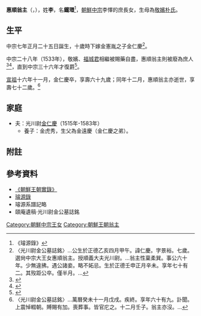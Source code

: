 '''惠順翁主'''（{{lang-ko|'''혜순옹주'''}}，{{bd|1512年||1583年}}），姓'''李'''，名'''鐵環'''<ref>《璿源錄》</ref>，[[朝鮮中宗|朝鮮中宗]]李懌的庶長女，生母為[[敬嬪朴氏|敬嬪朴氏]]。
==生平==
中宗七年正月二十五日誕生，十歲時下嫁金憲胤之子金仁慶<ref>〈光川尉金公墓誌銘〉…公生於正德乙亥四月甲午。諱仁慶。字景裕。七歲。選尙中宗大王女惠順翁主。授順義大夫光川尉。…翁主性稟柔巽。事公六十年。少無違拂。遇公諸妾。略不妬忌。生於正德壬申正月辛未。享年七十有二。其歿距公卒。僅半月。…</ref>。

中宗二十八年（1533年），敬嬪、[[福城君|福城君]]相繼被賜藥自盡，惠順翁主則被廢為庶人<ref>{{Cite web |url=http://sillok.history.go.kr/inspection/insp_king.jsp?id=wka_12805023_009&tabid=w |title=《中宗大王實錄》74卷,中宗28年(1533/癸巳/明嘉靖12年)5月23日(乙丑)9번째기사 |accessdate=2014-03-01 |archive-date=2014-03-04 |archive-url=https://web.archive.org/web/20140304184351/http://sillok.history.go.kr/inspection/insp_king.jsp?id=wka_12805023_009&tabid=w |dead-url=no }}</ref><ref>{{Cite web |url=http://sillok.history.go.kr/inspection/insp_king.jsp?id=wka_12805026_005&tabid=w |title=《中宗大王實錄》74卷,中宗28年(1533/癸巳/明嘉靖12年)5月26日(戊辰)5번째기사 |accessdate=2014-03-01 |archive-date=2014-03-04 |archive-url=https://web.archive.org/web/20140304184757/http://sillok.history.go.kr/inspection/insp_king.jsp?id=wka_12805026_005&tabid=w |dead-url=no }}</ref>，直到中宗三十六年才復爵<ref>{{Cite web |url=http://sillok.history.go.kr/inspection/insp_king.jsp?id=wka_13611009_003&tabid=w |title=《中宗大王實錄》96卷,中宗36年(1541/辛丑/明嘉靖20年)11月9日(辛卯)3번째기사 |accessdate=2014-03-01 |archive-date=2014-03-04 |archive-url=https://web.archive.org/web/20140304173802/http://sillok.history.go.kr/inspection/insp_king.jsp?id=wka_13611009_003&tabid=w |dead-url=no }}</ref>。

[[朝鮮宣祖|宣祖]]十六年十一月，金仁慶卒，享壽六十九歲；同年十二月，惠順翁主亦逝世，享壽七十二歲。<ref>〈光川尉金公墓誌銘〉…萬曆癸未十一月戊戌。疾終。享年六十有九。訃聞。上震悼輟朝。賻賜有加。喪葬事。皆官庀之。十二月壬子。翁主亦沒。…</ref>

==家庭==
*夫：光川尉[[金仁慶|金仁慶]]（1515年-1583年）
**養子：金虎秀，生父為金遠慶（金仁慶之弟）。

==附註==
{{reflist}}

== 參考資料 ==
*[http://sillok.history.go.kr/main/main.jsp 《朝鮮王朝實錄》] {{Wayback|url=http://sillok.history.go.kr/main/main.jsp |date=20150905161523 }}
*[https://web.archive.org/web/20131004223554/http://royal.kostma.net/Ge/MainTree 璿源錄]
*璿源系譜記略
*頤庵遺稿·光川尉金公墓誌銘
[[Category:朝鮮中宗王女|Category:朝鮮中宗王女]]
[[Category:朝鮮王朝翁主|Category:朝鮮王朝翁主]]